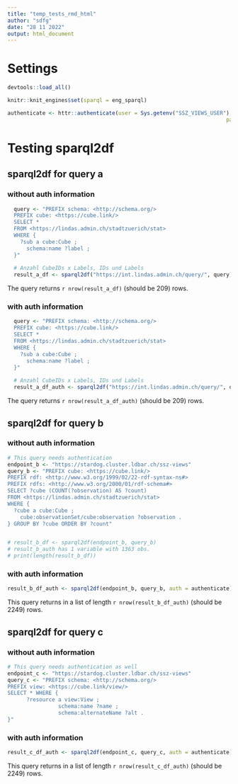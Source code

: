```yaml
---
title: "temp_tests_rmd_html"
author: "sdfg"
date: "28 11 2022"
output: html_document
---
```



# Settings


```r

devtools::load_all()

knitr::knit_engines$set(sparql = eng_sparql)

authenticate <- httr::authenticate(user = Sys.getenv("SSZ_VIEWS_USER"),
																	 password = Sys.getenv("SSZ_VIEWS_PW"))

```


# Testing sparql2df

## sparql2df for query a

### without auth information

```r

  query <- "PREFIX schema: <http://schema.org/>
  PREFIX cube: <https://cube.link/>
  SELECT * 
  FROM <https://lindas.admin.ch/stadtzuerich/stat>
  WHERE {
    ?sub a cube:Cube ;
      schema:name ?label ;
  }"
  
  # Anzahl CubeIDs x Labels, IDs und Labels
  result_a_df <- sparql2df("https://int.lindas.admin.ch/query/", query)

```

The query returns `r nrow(result_a_df)` (should be 209) rows. 





### with auth information

```r

  query <- "PREFIX schema: <http://schema.org/>
  PREFIX cube: <https://cube.link/>
  SELECT * 
  FROM <https://lindas.admin.ch/stadtzuerich/stat>
  WHERE {
    ?sub a cube:Cube ;
      schema:name ?label ;
  }"
  
  # Anzahl CubeIDs x Labels, IDs und Labels
  result_a_df_auth <- sparql2df("https://int.lindas.admin.ch/query/", query, auth = authenticate)

```

The query returns `r nrow(result_a_df_auth)` (should be 209) rows. 




## sparql2df for query b

### without auth information

```r

# This query needs authentication
endpoint_b <- "https://stardog.cluster.ldbar.ch/ssz-views"
query_b <- "PREFIX cube: <https://cube.link/>
PREFIX rdf: <http://www.w3.org/1999/02/22-rdf-syntax-ns#>
PREFIX rdfs: <http://www.w3.org/2000/01/rdf-schema#>
SELECT ?cube (COUNT(?observation) AS ?count)
FROM <https://lindas.admin.ch/stadtzuerich/stat>
WHERE {
  ?cube a cube:Cube ;
    cube:observationSet/cube:observation ?observation .
} GROUP BY ?cube ORDER BY ?count"


# result_b_df <- sparql2df(endpoint_b, query_b)
# result_b_auth has 1 variable with 1363 obs.
# print(length(result_b_df))


```

### with auth information

```r

result_b_df_auth <- sparql2df(endpoint_b, query_b, auth = authenticate)


```

This query returns in a list of length `r nrow(result_b_df_auth)` (should be 2249) rows. 







## sparql2df for query c

### without auth information

```r

# This query needs authentication as well
endpoint_c <- "https://stardog.cluster.ldbar.ch/ssz-views"
query_c <- "PREFIX schema: <http://schema.org/>
PREFIX view: <https://cube.link/view/>
SELECT * WHERE {
      ?resource a view:View ;
                schema:name ?name ;
                schema:alternateName ?alt .
}"


```

### with auth information

```r

result_c_df_auth <- sparql2df(endpoint_c, query_c, auth = authenticate)


```

This query returns in a list of length `r nrow(result_c_df_auth)` (should be 2249) rows. 

